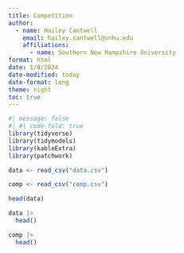 ```yaml
---
title: Competition
author: 
  - name: Hailey Cantwell
    email: hailey.cantwell@snhu.edu
    affiliations: 
      - name: Southern New Hampshire University
format: html
date: 1/8/2024
date-modified: today
date-format: long
theme: night
toc: true
---
```


```r
#| message: false 
#| #| code-fold: true 
library(tidyverse)
library(tidymodels)
library(kableExtra)
library(patchwork)

data <- read_csv("data.csv")

comp <- read_csv("comp.csv")
```

```r
head(data)

data |>
  head()
```

```r
comp |>
  head()
```



